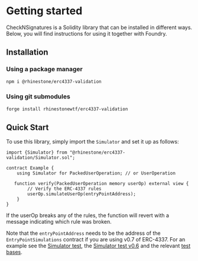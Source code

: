 # Getting started

CheckNSignatures is a Solidity library that can be installed in different ways. Below, you will find instructions for using it together with Foundry.

## Installation

### Using a package manager

```sh npm2yarn
npm i @rhinestone/erc4337-validation
```

### Using git submodules

```bash copy
forge install rhinestonewtf/erc4337-validation
```

## Quick Start

To use this library, simply import the `Simulator` and set it up as follows:

```solidity
import {Simulator} from "@rhinestone/erc4337-validation/Simulator.sol";

contract Example {
    using Simulator for PackedUserOperation; // or UserOperation

   function verify(PackedUserOperation memory userOp) external view {
        // Verify the ERC-4337 rules
        userOp.simulateUserOp(entryPointAddress);
    }
}
```

If the userOp breaks any of the rules, the function will revert with a message indicating which rule was broken.

Note that the `entryPointAddress` needs to be the address of the `EntryPointSimulations` contract if you are using v0.7 of ERC-4337. For an example see the [Simulator test](https://github.com/rhinestonewtf/erc4337-validation/blob/main/test/Simulator.t.sol), the [Simulator test v0.6](https://github.com/rhinestonewtf/erc4337-validation/blob/main/test/SimulatorV060.t.sol) and the relevant [test bases](https://github.com/rhinestonewtf/erc4337-validation/tree/main/test/utils).
